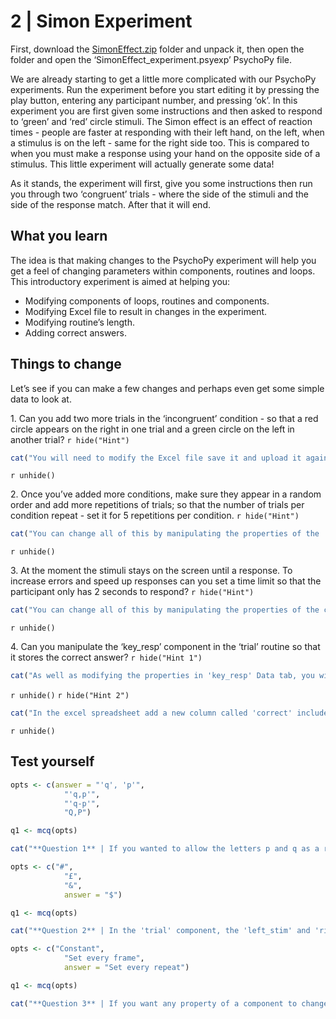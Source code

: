 # 2 | Simon Experiment {.unnumbered} 
First, download the [SimonEffect.zip](PsychoPy/2.SimonEffect.zip) folder and unpack it, then open the folder and open the 'SimonEffect_experiment.psyexp' PsychoPy file. 

We are already starting to get a little more complicated with our PsychoPy experiments. Run the experiment before you start editing it by pressing the play button, entering any participant number, and pressing 'ok'. In this experiment you are first given some instructions and then asked to respond to 'green' and 'red' circle stimuli. The Simon effect is an effect of reaction times - people are faster at responding with their left hand, on the left, when a stimulus is on the left - same for the right side too. This is compared to when you must make a response using your hand on the opposite side of a stimulus. This little experiment will actually generate some data!  

As it stands, the experiment will first, give you some instructions then run you through two 'congruent' trials - where the side of the stimuli and the side of the response match. After that it will end. 

## What you learn

The idea is that making changes to the PsychoPy experiment will help you get a feel of changing parameters within components, routines and loops. This introductory experiment is aimed at helping you:

* Modifying components of loops, routines and components.
* Modifying Excel file to result in changes in the experiment. 
* Modifying routine's length.
* Adding correct answers.

## Things to change

Let's see if you can make a few changes and perhaps even get some simple data to look at. 

1.\ Can you add two more trials in the 'incongruent' condition - so that a red circle appears on the right in one trial and a green circle on the left in another trial?
`r hide("Hint")`
```r
cat("You will need to modify the Excel file save it and upload it again to the trials loop. You want two more trials that are in effect the opposite of what you see for the congruent trials.")
```
`r unhide()`


2.\ Once you've added more conditions, make sure they appear in a random order and add more repetitions of trials; so that the number of trials per condition repeat - set it for 5 repetitions per condition. 
`r hide("Hint")`
```r
cat("You can change all of this by manipulating the properties of the 'trials' loop.")
```
`r unhide()`

3.\ At the moment the stimuli stays on the screen until a response. To increase errors and speed up responses can you set a time limit so that the participant only has 2 seconds to respond? 
`r hide("Hint")`
```r
cat("You can change all of this by manipulating the properties of the components within the 'trial' routine.")
```
`r unhide()`

4.\ Can you manipulate the 'key_resp' component in the 'trial' routine so that it stores the correct answer?
`r hide("Hint 1")`
```r
cat("As well as modifying the properties in 'key_resp' Data tab, you will also have to make some changes to the spreadsheet so that you can identify what response is correct in any given condition.")
```
`r unhide()`
`r hide("Hint 2")`
```r
cat("In the excel spreadsheet add a new column called 'correct' include in there the correct key response for each trial. In the Data tab of the 'key_resp' component, click 'Store correct' and enter the name of your column in the 'Correct answer' field")
```
`r unhide()`

## Test yourself

```r

opts <- c(answer = "'q', 'p'", 
            "'q,p'", 
            "'q-p'", 
            "Q,P")

q1 <- mcq(opts)

cat("**Question 1** | If you wanted to allow the letters p and q as a response (instead of a and k) what would you type in the 'Allowed keys' section of the response properties?","<br><br>", q1)
```


```r

opts <- c("#", 
            "£", 
            "&", 
            answer = "$")

q1 <- mcq(opts)

cat("**Question 2** | In the 'trial' component, the 'left_stim' and 'right_stim' components get their colour from the spreadsheet. What symbol tell PsychoPy that the colour is listed in the spreadsheet?","<br><br>", q1)
```

```r

opts <- c("Constant", 
            "Set every frame", 
            answer = "Set every repeat")

q1 <- mcq(opts)

cat("**Question 3** | If you want any property of a component to change on a trial-by-trial basis which of the following should you select?","<br><br>", q1)
```
